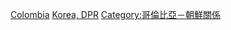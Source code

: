[[Category:朝鮮駐外大使|Colombia]]
[[Category:駐哥倫比亞大使|Korea, DPR]]
[[Category:哥倫比亞－朝鮮關係|Category:哥倫比亞－朝鮮關係]]